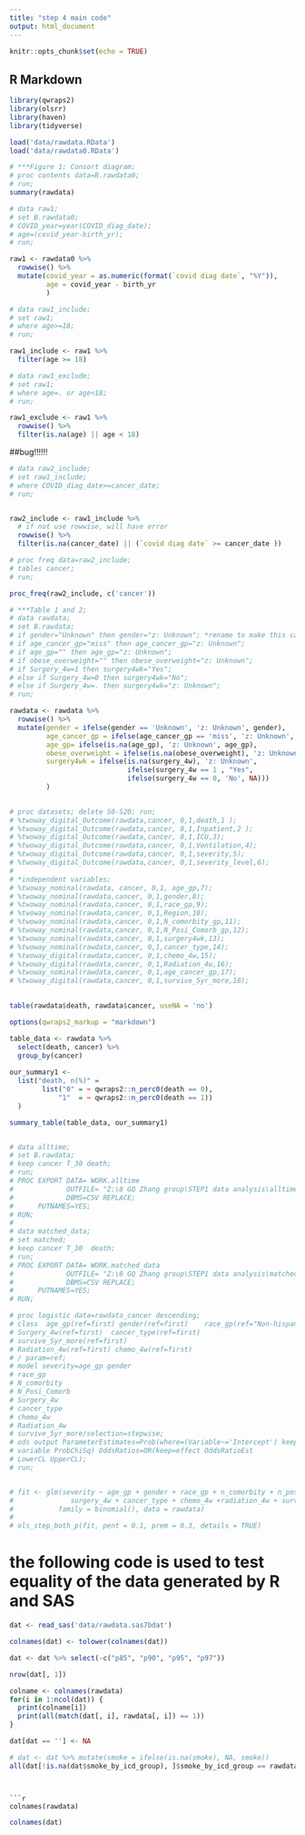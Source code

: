 ```yaml
---
title: "step 4 main code"
output: html_document
---
```


```r
knitr::opts_chunk$set(echo = TRUE)
```

## R Markdown

```r
library(qwraps2)
library(olsrr)
library(haven)
library(tidyverse)
```


```r
load('data/rawdata.RData')
load('data/rawdata0.RData')
```


```r
# ***Figure 1: Consort diagram;
# proc contents data=B.rawdata0;
# run;
summary(rawdata)
```


```r
# data raw1;
# set B.rawdata0;
# COVID_year=year(COVID_diag_date);
# age=(covid_year-birth_yr);
# run;

raw1 <- rawdata0 %>% 
  rowwise() %>% 
  mutate(covid_year = as.numeric(format(`covid diag date`, "%Y")),
         age = covid_year - birth_yr
         )
```


```r
# data raw1_include;
# set raw1;
# where age>=18; 
# run;

raw1_include <- raw1 %>% 
  filter(age >= 18)
```

```r
# data raw1_exclude;
# set raw1;
# where age=. or age<18; 
# run;

raw1_exclude <- raw1 %>% 
  rowwise() %>% 
  filter(is.na(age) || age < 18)
```


##bug!!!!!! 
```r
# data raw2_include;
# set raw1_include;
# where COVID_diag_date>=cancer_date;                                            # missing treated as negative infinite
# run;


raw2_include <- raw1_include %>%
  # if not use rowwise, will have error
  rowwise() %>%  
  filter(is.na(cancer_date) || (`covid diag date` >= cancer_date ))
```



```r
# proc freq data=raw2_include;
# tables cancer;
# run;

proc_freq(raw2_include, c('cancer'))
```


```r
# ***Table 1 and 2;
# data rawdata;
# set B.rawdata;
# if gender="Unknown" then gender="z: Unknown"; *rename to make this category appear in the last row;
# if age_cancer_gp="miss" then age_cancer_gp="z: Unknown";
# if age_gp="" then age_gp="z: Unknown";
# if obese_overweight="" then obese_overweight="z: Unknown";
# if Surgery_4w=1 then surgery4wk="Yes";
# else if Surgery_4w=0 then surgery4wk="No";
# else if Surgery_4w=. then surgery4wk="z: Unknown";
# run;

rawdata <- rawdata %>% 
  rowwise() %>% 
  mutate(gender = ifelse(gender == 'Unknown', 'z: Unknown', gender),
         age_cancer_gp = ifelse(age_cancer_gp == 'miss', 'z: Unknown', age_cancer_gp),
         age_gp= ifelse(is.na(age_gp), 'z: Unknown', age_gp),
         obese_overweight = ifelse(is.na(obese_overweight), 'z: Unknown', obese_overweight),
         surgery4wk = ifelse(is.na(surgery_4w), 'z: Unknown', 
                             ifelse(surgery_4w == 1 , "Yes",
                             ifelse(surgery_4w == 0, 'No', NA)))
         )
         
```


```r
# proc datasets; delete S0-S20; run;
# %twoway_digital_Outcome(rawdata,cancer, 0,1,death,1 );
# %twoway_digital_Outcome(rawdata,cancer, 0,1,Inpatient,2 );
# %twoway_digital_Outcome(rawdata,cancer, 0,1,ICU,3);
# %twoway_digital_Outcome(rawdata,cancer, 0,1,Ventilation,4);
# %twoway_digital_Outcome(rawdata,cancer, 0,1,severity,5);
# %twoway_digital_Outcome(rawdata,cancer, 0,1,severity_level,6);
# 
# *independent variables;
# %twoway_nominal(rawdata, cancer, 0,1, age_gp,7);
# %twoway_nominal(rawdata,cancer, 0,1,gender,8);
# %twoway_nominal(rawdata,cancer, 0,1,race_gp,9);
# %twoway_nominal(rawdata,cancer, 0,1,Region,10);
# %twoway_nominal(rawdata,cancer, 0,1,N_comorbity_gp,11);
# %twoway_nominal(rawdata,cancer, 0,1,N_Posi_Comorb_gp,12);
# %twoway_nominal(rawdata,cancer, 0,1,surgery4wk,13);
# %twoway_nominal(rawdata,cancer, 0,1,cancer_type,14);
# %twoway_digital(rawdata,cancer, 0,1,chemo_4w,15);
# %twoway_digital(rawdata,cancer, 0,1,Radiation_4w,16);
# %twoway_nominal(rawdata,cancer, 0,1,age_cancer_gp,17);
# %twoway_digital(rawdata,cancer, 0,1,survive_5yr_more,18);
  
```

```r
table(rawdata$death, rawdata$cancer, useNA = 'no')
```


```r
options(qwraps2_markup = "markdown")

table_data <- rawdata %>% 
  select(death, cancer) %>% 
  group_by(cancer)
  
our_summary1 <-
  list("death, n(%)" =
        list("0" = ~ qwraps2::n_perc0(death == 0),
            "1"  = ~ qwraps2::n_perc0(death == 1))
  )

summary_table(table_data, our_summary1)

```

```r

```




```r
# data alltime;
# set B.rawdata;
# keep cancer T_30 death;
# run;
# PROC EXPORT DATA= WORK.alltime  
#             OUTFILE= "Z:\8 GQ Zhang group\STEP1 data analysis\alltime.csv" 
#             DBMS=CSV REPLACE;
#      PUTNAMES=YES;
# RUN;
#  
# data matched_data;
# set matched;
# keep cancer T_30  death;
# run;
# PROC EXPORT DATA= WORK.matched_data  
#             OUTFILE= "Z:\8 GQ Zhang group\STEP1 data analysis\matched_data.csv" 
#             DBMS=CSV REPLACE;
#      PUTNAMES=YES;
# RUN;
```

```r
# proc logistic data=rawdata_cancer descending;
# class  age_gp(ref=first) gender(ref=first)    race_gp(ref="Non-hispanic white")
# Surgery_4w(ref=first)  cancer_type(ref=first)
# survive_5yr_more(ref=first)
# Radiation_4w(ref=first) chemo_4w(ref=first)
# / param=ref;
# model severity=age_gp gender  
# race_gp
# N_comorbity
# N_Posi_Comorb
# Surgery_4w
# cancer_type
# chemo_4w
# Radiation_4w 
# survive_5yr_more/selection=stepwise;
# ods output ParameterEstimates=Prob(where=(Variable~='Intercept') keep=
# variable ProbChiSq) OddsRatios=OR(keep=effect OddsRatioEst 
# LowerCL UpperCL);
# run;


# fit <- glm(severity ~ age_gp + gender + race_gp + n_comorbity + n_posi_comorb +
#              surgery_4w + cancer_type + chemo_4w +radiation_4w + survive_5yr_more,
#           family = binomial(), data = rawdata)
# 
# ols_step_both_p(fit, pent = 0.1, prem = 0.3, details = TRUE)
```









# the following code is used to test equality of the data generated by R and SAS
```r
dat <- read_sas('data/rawdata.sas7bdat')
```

```r
colnames(dat) <- tolower(colnames(dat))
```

```r
dat <- dat %>% select(-c("p85", "p90", "p95", "p97"))
```

```r
nrow(dat[, 1])
```

```r
colname <- colnames(rawdata)
for(i in 1:ncol(dat)) {
  print(colname[i])
  print(all(match(dat[, i], rawdata[, i]) == 1))
}
```

```r
dat[dat == ''] <- NA
```


```r
# dat <- dat %>% mutate(smoke = ifelse(is.na(smoke), NA, smoke))
all(dat[!is.na(dat$smoke_by_icd_group), ]$smoke_by_icd_group == rawdata[!is.na(rawdata$smoke_by_icd_group), ]$smoke_by_icd_group)
```
```


```r
colnames(rawdata)
```

```r
colnames(dat)
```

